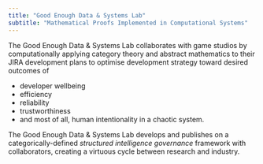 ```yaml
---
title: "Good Enough Data & Systems Lab"
subtitle: "Mathematical Proofs Implemented in Computational Systems"
---
```


The Good Enough Data & Systems Lab collaborates with game studios by computationally applying category theory and abstract mathematics to their JIRA development plans to optimise development strategy toward desired outcomes of  

- developer wellbeing
- efficiency
- reliability
- trustworthiness
- and most of all, human intentionality in a chaotic system.

The Good Enough Data & Systems Lab develops and publishes on a categorically-defined *structured intelligence governance* framework with collaborators, creating a virtuous cycle between research and industry. 
